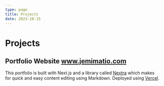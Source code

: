 ```yaml
---
type: page
title: Projects
date: 2023-10-15
---
```

# Projects

## Portfolio Website www.jemimatio.com

This portfolio is built with Next.js and a library called [Nextra](https://nextra.vercel.app/) which makes for quick and easy content editing using Markdown. Deployed using [Vercel](https://vercel.com/).